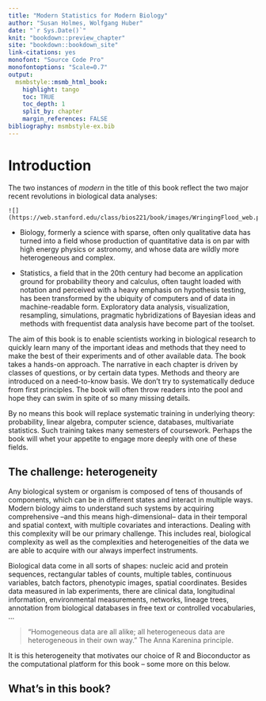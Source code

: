 ---
title: "Modern Statistics for Modern Biology"
author: "Susan Holmes, Wolfgang Huber"
date: "`r Sys.Date()`"
knit: "bookdown::preview_chapter"
site: "bookdown::bookdown_site"
link-citations: yes
monofont: "Source Code Pro"
monofontoptions: "Scale=0.7"
output:
  msmbstyle::msmb_html_book:
    highlight: tango
    toc: TRUE
    toc_depth: 1
    split_by: chapter
    margin_references: FALSE
bibliography: msmbstyle-ex.bib
---

# Introduction

The two instances of *modern* in the title of this book reflect the two major recent revolutions in biological data analyses:

```{marginfigure}
![](https://web.stanford.edu/class/bios221/book/images/WringingFlood_web.png)
```

- Biology, formerly a science with sparse, often only qualitative data has turned into a field whose production of quantitative data is on par with high energy physics or astronomy, and whose data are wildly more heterogeneous and complex.

- Statistics, a field that in the 20th century had become an application ground for probability theory and calculus, often taught loaded with notation and perceived with a heavy emphasis on hypothesis testing, has been transformed by the ubiquity of computers and of data in machine-readable form. Exploratory data analysis, visualization, resampling, simulations, pragmatic hybridizations of Bayesian ideas and methods with frequentist data analysis have become part of the toolset.

The aim of this book is to enable scientists working in biological research to quickly learn many of the important ideas and methods that they need to make the best of their experiments and of other available data. The book takes a hands-on approach. The narrative in each chapter is driven by classes of questions, or by certain data types. Methods and theory are introduced on a need-to-know basis. We don’t try to systematically deduce from first principles. The book will often throw readers into the pool and hope they can swim in spite of so many missing details.

By no means this book will replace systematic training in underlying theory: probability, linear algebra, computer science, databases, multivariate statistics. Such training takes many semesters of coursework. Perhaps the book will whet your appetite to engage more deeply with one of these fields.

## The challenge: heterogeneity

Any biological system or organism is composed of tens of thousands of components, which can be in different states and interact in multiple ways. Modern biology aims to understand such systems by acquiring comprehensive –and this means high-dimensional– data in their temporal and spatial context, with multiple covariates and interactions. Dealing with this complexity will be our primary challenge. This includes real, biological complexity as well as the complexities and heterogeneities of the data we are able to acquire with our always imperfect instruments.

Biological data come in all sorts of shapes: nucleic acid and protein sequences, rectangular tables of counts, multiple tables, continuous variables, batch factors, phenotypic images, spatial coordinates. Besides data measured in lab experiments, there are clinical data, longitudinal information, environmental measurements, networks, lineage trees, annotation from biological databases in free text or controlled vocabularies, ...

> “Homogeneous data are all alike; all heterogeneous data are heterogeneous in their own way.” The Anna Karenina principle.

It is this heterogeneity that motivates our choice of R and Bioconductor as the computational platform for this book – some more on this below.

## What’s in this book?

